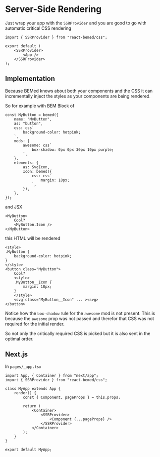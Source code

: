 
<Title>Server-Side Rendering</Title>

# Server-Side Rendering

Just wrap your app with the `SSRProvider` and you are good to go with
automatic critical CSS rendering

```tsx
import { SSRProvider } from "react-bemed/css";

export default (
    <SSRProvider>
        <App />
    </SSRProvider>
);
```

## Implementation

Because BEMed knows about both your components and the CSS it can
incrementally inject the styles as your components are being rendered.

So for example with BEM Block of

```tsx
const MyButton = bemed({
    name: "MyButton",
    as: "button",
    css: css`
        background-color: hotpink;
    `,
    mods: {
        awesome: css`
            box-shadow: 0px 0px 30px 10px purple;
        `,
    },
    elements: {
        as: SvgIcon,
        Icon: bemed({
            css: css`
                margin: 10px;
            `,
        }),
    },
});
```

and JSX

```tsx
<MyButton>
    Cool?
    <MyButton.Icon />
</MyButton>
```

this HTML will be rendered

```tsx
<style>
.MyButton {
    background-color: hotpink;
}
</style>
<button class="MyButton">
    Cool?
    <style>
    .MyButton__Icon {
        margin: 10px;
    }
    </style>
    <svg class="MyButton__Icon" ... ><svg>
</button>
```

Notice how the `box-shadow` rule for the `awesome` mod is not present. This
is because the `awesome` prop was not passed and therefor that CSS was not
required for the initial render.

So not only the critically required CSS is picked but it is also sent in
the optimal order.

## Next.js

In `pages/_app.tsx`

```tsx{10,10}{12,12}
import App, { Container } from "next/app";
import { SSRProvider } from "react-bemed/css";

class MyApp extends App {
    render() {
        const { Component, pageProps } = this.props;

        return (
            <Container>
                <SSRProvider>
                    <Component {...pageProps} />
                </SSRProvider>
            </Container>
        );
    }
}

export default MyApp;
```

